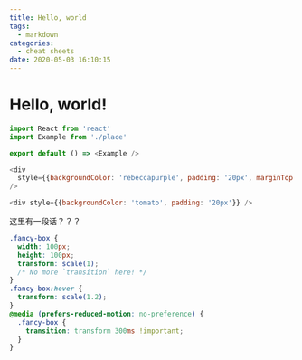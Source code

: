 ```yaml
---
title: Hello, world
tags:
  - markdown
categories:
  - cheat sheets
date: 2020-05-03 16:10:15
---
```

# Hello, world!

```js
import React from 'react'
import Example from './place'

export default () => <Example />
```

```js render=true
<div
  style={{backgroundColor: 'rebeccapurple', padding: '20px', marginTop: '20px'}}
/>
```

```js live=true
<div style={{backgroundColor: 'tomato', padding: '20px'}} />
```
这里有一段话？？？
```css
.fancy-box {
  width: 100px;
  height: 100px;
  transform: scale(1);
  /* No more `transition` here! */
}
.fancy-box:hover {
  transform: scale(1.2);
}
@media (prefers-reduced-motion: no-preference) {
  .fancy-box {
    transition: transform 300ms !important;
  }
}
```